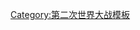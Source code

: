 {{Campaign
|name = Campaignbox Guadalcanal
|title = [[瓜达尔卡纳尔岛战役]]
|listclass = hlist
|battles = 
;陆战 
*[[图拉吉及吉沃图-塔纳姆博格战役|图拉吉]]
*[[泰纳鲁河战役|泰纳鲁河]]
*{{le|弗兰克哥特奇|Frank Goettge|哥特奇巡逻}}
*[[埃德森岭战役|埃德森岭]]
*{{le|马坦尼考行动|Actions along the Matanikau}}
*[[韓德生基地戰役|亨德森机场]]
*{{le|马坦尼考攻势|Matanikau Offensive}}
*{{le|科里点行动|Koli Point action|科里点}}
*{{le|卡尔森的巡逻|Carlson's patrol}}
*{{le|奥斯汀山、奔腾小马山和海马山战役|Battle of Mount Austen, the Galloping Horse, and the Sea Horse|奥斯汀山}}

;海战 
*[[萨沃岛海战|萨沃岛]]
*[[东所罗门海战|东所罗门]]
*[[埃斯佩兰斯海角海战|埃斯佩兰斯海角]]
*[[圣克鲁斯群岛战役|圣克鲁斯群岛]]
*[[瓜达尔卡纳尔海战|瓜达尔卡纳尔]]
*{{le|塔萨法隆加海战|Battle of Tassafaronga|塔萨法隆加}}
*{{le|克号行动|Operation Ke|克号}}
*{{le|伦内尔岛海战|Battle of Rennell Island|伦内尔岛}}
}}
<noinclude>
[[Category:第二次世界大战模板]]
</noinclude>